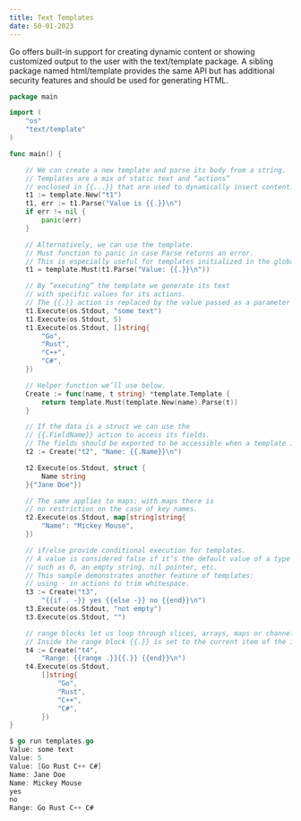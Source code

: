 ```yaml
---
title: Text Templates 
date: 50-01-2023
---
```

Go offers built-in support for creating dynamic content or showing customized output to the user with the text/template package. A sibling package named html/template provides the same API but has additional security features and should be used for generating HTML.

```go
package main

import (
    "os"
    "text/template"
)

func main() {

    // We can create a new template and parse its body from a string.
    // Templates are a mix of static text and “actions” 
    // enclosed in {{...}} that are used to dynamically insert content.
    t1 := template.New("t1")
    t1, err := t1.Parse("Value is {{.}}\n")
    if err != nil {
        panic(err)
    }

    // Alternatively, we can use the template.
    // Must function to panic in case Parse returns an error.
    // This is especially useful for templates initialized in the global scope.
    t1 = template.Must(t1.Parse("Value: {{.}}\n"))

    // By “executing” the template we generate its text 
    // with specific values for its actions.
    // The {{.}} action is replaced by the value passed as a parameter to Execute.
    t1.Execute(os.Stdout, "some text")
    t1.Execute(os.Stdout, 5)
    t1.Execute(os.Stdout, []string{
        "Go",
        "Rust",
        "C++",
        "C#",
    })

    // Helper function we’ll use below.
    Create := func(name, t string) *template.Template {
        return template.Must(template.New(name).Parse(t))
    }

    // If the data is a struct we can use the 
    // {{.FieldName}} action to access its fields.
    // The fields should be exported to be accessible when a template is executing.
    t2 := Create("t2", "Name: {{.Name}}\n")

    t2.Execute(os.Stdout, struct {
        Name string
    }{"Jane Doe"})

    // The same applies to maps; with maps there is 
    // no restriction on the case of key names.
    t2.Execute(os.Stdout, map[string]string{
        "Name": "Mickey Mouse",
    })

    // if/else provide conditional execution for templates.
    // A value is considered false if it’s the default value of a type
    // such as 0, an empty string, nil pointer, etc.
    // This sample demonstrates another feature of templates:
    // using - in actions to trim whitespace.
    t3 := Create("t3",
        "{{if . -}} yes {{else -}} no {{end}}\n")
    t3.Execute(os.Stdout, "not empty")
    t3.Execute(os.Stdout, "")

    // range blocks let us loop through slices, arrays, maps or channels.
    // Inside the range block {{.}} is set to the current item of the iteration.
    t4 := Create("t4",
        "Range: {{range .}}{{.}} {{end}}\n")
    t4.Execute(os.Stdout,
        []string{
            "Go",
            "Rust",
            "C++",
            "C#",
        })
}
```

```go
$ go run templates.go 
Value: some text
Value: 5
Value: [Go Rust C++ C#]
Name: Jane Doe
Name: Mickey Mouse
yes 
no 
Range: Go Rust C++ C# 
```


